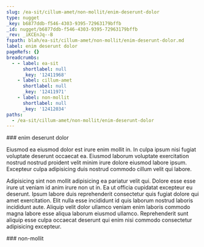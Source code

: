 ```yaml
---
slug: /ea-sit/cillum-amet/non-mollit/enim-deserunt-dolor
type: nugget
_key: b6877ddb-f546-4303-9395-72963179bffb
_id: nugget/b6877ddb-f546-4303-9395-72963179bffb
_rev: _iKCEnJq--B
fspath: blah/ea-sit/cillum-amet/non-mollit/enim-deserunt-dolor.md
label: enim deserunt dolor
pageRefs: {}
breadcrumbs:
  - - label: ea-sit
      shortlabel: null
      _key: '12411968'
    - label: cillum-amet
      shortlabel: null
      _key: '12411971'
    - label: non-mollit
      shortlabel: null
      _key: '12412034'
paths:
  - /ea-sit/cillum-amet/non-mollit/enim-deserunt-dolor
---
```


<NuggetArea>
<Nugget slug="/ea-sit/cillum-amet/non-mollit/enim-deserunt-dolor" type="nugget" _key="b6877ddb-f546-4303-9395-72963179bffb" _id="nugget/b6877ddb-f546-4303-9395-72963179bffb" _rev="_iKCEnJq--B" fspath="blah/ea-sit/cillum-amet/non-mollit/enim-deserunt-dolor.md" label="enim deserunt dolor" paths="/ea-sit/cillum-amet/non-mollit/enim-deserunt-dolor">
<NuggetBody>
### enim deserunt dolor

Eiusmod ea eiusmod dolor est irure enim mollit in. In culpa ipsum nisi fugiat voluptate deserunt occaecat ea. Eiusmod laborum voluptate exercitation nostrud nostrud proident velit minim irure dolore eiusmod labore ipsum. Excepteur culpa adipisicing duis nostrud commodo cillum velit qui labore.

Adipisicing sint non mollit adipisicing ea pariatur velit qui. Dolore esse esse irure ut veniam id anim irure non ut in. Ea ut officia cupidatat excepteur eu deserunt. Ipsum labore duis reprehenderit consectetur quis fugiat dolore qui amet exercitation. Elit nulla esse incididunt id quis laborum nostrud laboris incididunt aute. Aliquip velit dolor ullamco veniam enim laboris commodo magna labore esse aliqua laborum eiusmod ullamco. Reprehenderit sunt aliquip esse culpa occaecat deserunt qui enim nisi commodo consectetur adipisicing excepteur.

</NuggetBody>
<Breadcrumbs>
<Crumbs>
<Crumb _key="12411968" label="ea-sit" /><Crumb _key="12411971" label="cillum-amet" /><Crumb _key="12412034" label="non-mollit" />
</Crumbs>
</Breadcrumbs>
</Nugget>

<NuggetsInbound>
</NuggetsInbound>
<NuggetsOutbound>
</NuggetsOutbound>
</NuggetArea>
<PassagesInbound>
<Passage direction="inbound" type="passage" _key="12412034" _id="passage/12412034" _rev="_iKCEnJq--_" label="non-mollit" passage="non-mollit" fspath="blah/ea-sit/cillum-amet/non-mollit" paths="/ea-sit/cillum-amet/non-mollit" slug="/ea-sit/cillum-amet/non-mollit">
<NuggetBody>
### non-mollit

</NuggetBody>
<Breadcrumbs>
<Crumbs>
<Crumb _key="12411968" label="ea-sit" /><Crumb _key="12411971" label="cillum-amet" />
</Crumbs>
</Breadcrumbs>
</Passage>

</PassagesInbound>
<PassagesOutbound>
</PassagesOutbound>